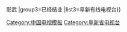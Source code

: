 {{Navbox
|name=阜新市的电视台
|title=[[阜新市]]的[[电视台]]
|group1=市级电视台
|list1=[[阜新电视台]]
|group2=县级电视台
|list2=阜新蒙古族自治县{{.w}}彰武
|group3=已经结业
|list3=阜新有线电视台}}<noinclude>
[[Category:中国电视模板]]
</noinclude>
[[Category:阜新省电视台]]